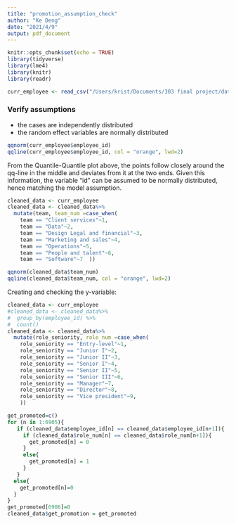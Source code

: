 ```yaml
---
title: "promotion_assumption_check"
author: "Ke Deng"
date: "2021/4/9"
output: pdf_document
---
```


```r
knitr::opts_chunk$set(echo = TRUE)
library(tidyverse)
library(lme4)
library(knitr)
library(readr)
```

```r
curr_employee <- read_csv("/Users/krist/Documents/303 final project/data/black-saber-current-employees.csv")
```

### Verify assumptions

- the cases are independently distributed
- the random effect variables are normally distributed

```r
qqnorm(curr_employee$employee_id)
qqline(curr_employee$employee_id, col = "orange", lwd=2)
```

From the Quantile-Quantile plot above, the points follow closely around the qq-line in the middle and deviates from it at the two ends. Given this information, the variable "id" can be assumed to be normally distributed, hence matching the model assumption. 

```r
cleaned_data <- curr_employee
cleaned_data <- cleaned_data%>%
  mutate(team, team_num =case_when(
    team == "Client services"~1,
    team == "Data"~2,
    team == "Design Legal and financial"~3,
    team == "Marketing and sales"~4,
    team == "Operations"~5,
    team == "People and talent"~6,
    team == "Software"~7  ))

qqnorm(cleaned_data$team_num)
qqline(cleaned_data$team_num, col = "orange", lwd=2)
```
Creating and checking the y-variable:
```r
cleaned_data <- curr_employee
#cleaned_data <- cleaned_data%>%
#  group_by(employee_id) %>%
#  count()
cleaned_data <- cleaned_data%>%
  mutate(role_seniority, role_num =case_when(
    role_seniority == "Entry-level"~1,
    role_seniority == "Junior I"~2,
    role_seniority == "Junior II"~3,
    role_seniority == "Senior I"~4,
    role_seniority == "Senior II"~5,
    role_seniority == "Senior III"~6,
    role_seniority == "Manager"~7,
    role_seniority == "Director"~8,
    role_seniority == "Vice president"~9,
    ))

get_promoted=c()
for (n in 1:6905){
   if (cleaned_data$employee_id[n] == cleaned_data$employee_id[n+1]){
     if (cleaned_data$role_num[n] == cleaned_data$role_num[n+1]){
       get_promoted[n] = 0
     }
     else{
       get_promoted[n] = 1
     }
   }
  else{
    get_promoted[n]=0
  }
}
get_promoted[6906]=0
cleaned_data$get_promotion = get_promoted
```


